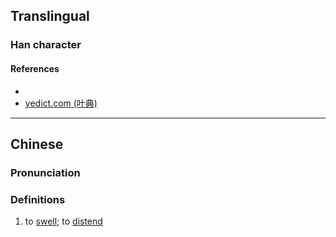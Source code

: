 {{character info/new}}
==Translingual==

===Han character===
{{Han char|rn=85|rad=水|as=08|sn=11|four=|canj=ESMV|ids=⿰氵長}}

====References====
* {{Han ref|kx=0628.030|dkj=17585|hdz=31639.050|uh=6DB1|ud=28081}}
* [http://yedict.com/htm/6D/6DB1.htm yedict.com (叶典)]

----

==Chinese==
{{zh-forms}}

===Pronunciation===
{{zh-pron
|m=zhàng
|c=zoeng2
|mc=
|oc=
|ma=
|cat=v
}}

===Definitions===
{{zh-hanzi}}

# {{lb|zh|archaic}} to [[swell]]; to [[distend]]